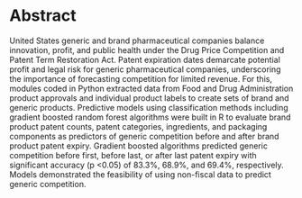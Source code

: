 # Abstract {.unnumbered}
\begin{center}
\begin{singlespacing}
Classification of Generic Manufacturers and Competition in the Pharmaceutical Industry  

An Abstract of the Thesis by  

Mark Benmuvhar
\end{singlespacing}
\end{center}
\par
\par
\pagenumbering{roman}  
\setcounter{page}{4}
United States generic and brand pharmaceutical companies balance innovation, profit, and public health under the Drug Price Competition and Patent Term Restoration Act.  Patent expiration dates demarcate potential profit and legal risk for generic pharmaceutical companies, underscoring the importance of forecasting competition for limited revenue.  For this, modules coded in Python extracted data from Food and Drug Administration product approvals and individual product labels to create sets of brand and generic products.  Predictive models using classification methods including gradient boosted random forest algorithms were built in R to evaluate brand product patent counts, patent categories, ingredients, and packaging components as predictors of generic competition before and after brand product patent expiry.  Gradient boosted algorithms predicted generic competition before first, before last, or after last patent expiry with significant accuracy (p <0.05) of 83.3%, 68.9%, and 69.4%, respectively.  Models demonstrated the feasibility of using non-fiscal data to predict generic competition.

\newpage
